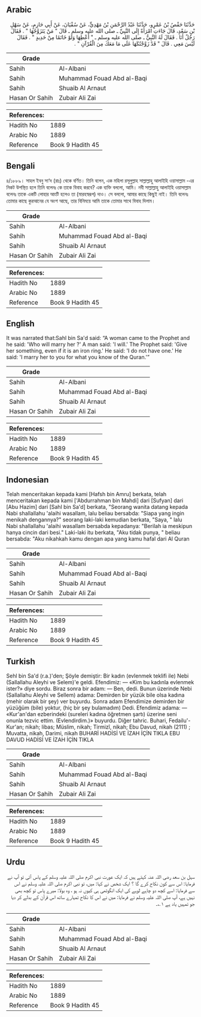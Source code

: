 ## Arabic


<div dir="rtl" lang="ar" style={{fontSize:'larger',backgroundColor:'#f8f9fa',padding:20}}>
حَدَّثَنَا حَفْصُ بْنُ عَمْرٍو، حَدَّثَنَا عَبْدُ الرَّحْمَنِ بْنُ مَهْدِيٍّ، عَنْ سُفْيَانَ، عَنْ أَبِي حَازِمٍ، عَنْ سَهْلِ بْنِ سَعْدٍ، قَالَ جَاءَتِ امْرَأَةٌ إِلَى النَّبِيِّ ـ صلى الله عليه وسلم ـ قَالَ ‏"‏ مَنْ يَتَزَوَّجُهَا ‏"‏ ‏.‏ فَقَالَ رَجُلٌ أَنَا ‏.‏ فَقَالَ لَهُ النَّبِيُّ ـ صلى الله عليه وسلم ـ ‏"‏ أَعْطِهَا وَلَوْ خَاتَمًا مِنْ حَدِيدٍ ‏"‏ ‏.‏ فَقَالَ لَيْسَ مَعِي ‏.‏ قَالَ ‏"‏ قَدْ زَوَّجْتُكَهَا عَلَى مَا مَعَكَ مِنَ الْقُرْآنِ ‏"‏ ‏.‏
</div>
<div style={{backgroundColor:'#f8f9fa',padding:20, marginBottom: 10}}><table> <thead> <tr> <th>Grade</th> <th></th> </tr> </thead> <tbody> <tr><td>Sahih</td><td>Al-Albani</td></tr><tr><td>Sahih</td><td>Muhammad Fouad Abd al-Baqi</td></tr><tr><td>Sahih</td><td>Shuaib Al Arnaut</td></tr><tr><td>Hasan Or Sahih</td><td>Zubair Ali Zai</td></tr></tbody></table><table> <thead> <tr> <th>References:</th> <th></th> </tr> </thead> <tbody><tr><td>Hadith No</td><td>1889</td></tr><tr><td>Arabic No</td><td>1889</td></tr><tr><td>Reference</td><td>Book 9 Hadith 45</td></tr></tbody></table></div>

## Bengali


<div dir="ltr" lang="bn" style={{fontSize:'larger',backgroundColor:'#f8f9fa',padding:20}}>
৪/১৮৮৯। সাহল ইবনু সা‘দ (রাঃ) থেকে বর্ণিত। তিনি বলেন, এক মহিলা রসূলুল্লাহ সাল্লাল্লাহু আলাইহি ওয়াসাল্লাম -এর নিকট উপস্থিত হলে তিনি বলেনঃ কে তাকে বিবাহ করবে? এক ব্যক্তি বললো, আমি। নবী সাল্লাল্লাহু আলাইহি ওয়াসাল্লাম বলেনঃ তাকে একটি লোহার আংটি হলেও তা (মারহস্বরূপ) দাও। সে বললো, আমার কাছে কিছুই নাই। তিনি বলেনঃ তোমার কাছে কুরআনের যে অংশ আছে, তার বিনিময়ে আমি তাকে তোমার সাথে বিবাহ দিলাম।
</div>
<div style={{backgroundColor:'#f8f9fa',padding:20, marginBottom: 10}}><table> <thead> <tr> <th>Grade</th> <th></th> </tr> </thead> <tbody> <tr><td>Sahih</td><td>Al-Albani</td></tr><tr><td>Sahih</td><td>Muhammad Fouad Abd al-Baqi</td></tr><tr><td>Sahih</td><td>Shuaib Al Arnaut</td></tr><tr><td>Hasan Or Sahih</td><td>Zubair Ali Zai</td></tr></tbody></table><table> <thead> <tr> <th>References:</th> <th></th> </tr> </thead> <tbody><tr><td>Hadith No</td><td>1889</td></tr><tr><td>Arabic No</td><td>1889</td></tr><tr><td>Reference</td><td>Book 9 Hadith 45</td></tr></tbody></table></div>

## English


<div dir="ltr" lang="en" style={{fontSize:'larger',backgroundColor:'#f8f9fa',padding:20}}>
It was narrated that:Sahl bin Sa'd said: “A woman came to the Prophet and he said: 'Who will marry her ?' A man said: 'I will.' The Prophet said: 'Give her something, even if it is an iron ring.' He said: 'I do not have one.' He said: 'I marry her to you for what you know of the Quran.'”
</div>
<div style={{backgroundColor:'#f8f9fa',padding:20, marginBottom: 10}}><table> <thead> <tr> <th>Grade</th> <th></th> </tr> </thead> <tbody> <tr><td>Sahih</td><td>Al-Albani</td></tr><tr><td>Sahih</td><td>Muhammad Fouad Abd al-Baqi</td></tr><tr><td>Sahih</td><td>Shuaib Al Arnaut</td></tr><tr><td>Hasan Or Sahih</td><td>Zubair Ali Zai</td></tr></tbody></table><table> <thead> <tr> <th>References:</th> <th></th> </tr> </thead> <tbody><tr><td>Hadith No</td><td>1889</td></tr><tr><td>Arabic No</td><td>1889</td></tr><tr><td>Reference</td><td>Book 9 Hadith 45</td></tr></tbody></table></div>

## Indonesian


<div dir="ltr" lang="id" style={{fontSize:'larger',backgroundColor:'#f8f9fa',padding:20}}>
Telah menceritakan kepada kami [Hafsh bin Amru] berkata, telah menceritakan kepada kami ['Abdurrahman bin Mahdi] dari [Sufyan] dari [Abu Hazim] dari [Sahl bin Sa'd] berkata, "Seorang wanita datang kepada Nabi shallallahu 'alaihi wasallam, lalu beliau bersabda: "Siapa yang ingin menikah dengannya?" seorang laki-laki kemudian berkata, "Saya, " lalu Nabi shallallahu 'alaihi wasallam bersabda kepadanya: "Berilah ia meskipun hanya cincin dari besi." Laki-laki itu berkata, "Aku tidak punya, " beliau bersabda: "Aku nikahkah kamu dengan apa yang kamu hafal dari Al Quran
</div>
<div style={{backgroundColor:'#f8f9fa',padding:20, marginBottom: 10}}><table> <thead> <tr> <th>Grade</th> <th></th> </tr> </thead> <tbody> <tr><td>Sahih</td><td>Al-Albani</td></tr><tr><td>Sahih</td><td>Muhammad Fouad Abd al-Baqi</td></tr><tr><td>Sahih</td><td>Shuaib Al Arnaut</td></tr><tr><td>Hasan Or Sahih</td><td>Zubair Ali Zai</td></tr></tbody></table><table> <thead> <tr> <th>References:</th> <th></th> </tr> </thead> <tbody><tr><td>Hadith No</td><td>1889</td></tr><tr><td>Arabic No</td><td>1889</td></tr><tr><td>Reference</td><td>Book 9 Hadith 45</td></tr></tbody></table></div>

## Turkish


<div dir="ltr" lang="tr" style={{fontSize:'larger',backgroundColor:'#f8f9fa',padding:20}}>
Sehl bin Sa'd (r.a.)'den; Şöyle demiştir: Bir kadın (evlenmek teklifi ile) Nebi (Sallallahu Aleyhi ve Selem)'e geldi. Efendimiz: — «Kim bu kadınla evlenmek ister?» diye sordu. Biraz sonra bir adam: — Ben, dedi. Bunun üzerinde Nebi (Sallallahu Aleyhi ve Sellem) adama: Demirden bir yüzük bile olsa kadına (mehir olarak bir şey) ver buyurdu. Sonra adam Efendimize demirden bir yüzüğüm (bile) yoktur, (hiç bir şey bulamadım) Dedi. Efendimiz adama: — «Kur'an'dan ezberindeki (sureleri kadına öğretmen şartı) üzerine seni onunla tezvic ettim. (Evlendirdim.)» buyurdu. Diğer tahric. Buhari, Fedailu'-Kur'an; nikah; libas; Müslim, nikah; Tirmizî, nikah; Ebu Davud, nikah (2111) ; Muvatta, nikah, Darimi, nikah BUHARİ HADİSİ VE İZAH İÇİN TIKLA EBU DAVUD HADİSİ VE İZAH İÇİN TIKLA
</div>
<div style={{backgroundColor:'#f8f9fa',padding:20, marginBottom: 10}}><table> <thead> <tr> <th>Grade</th> <th></th> </tr> </thead> <tbody> <tr><td>Sahih</td><td>Al-Albani</td></tr><tr><td>Sahih</td><td>Muhammad Fouad Abd al-Baqi</td></tr><tr><td>Sahih</td><td>Shuaib Al Arnaut</td></tr><tr><td>Hasan Or Sahih</td><td>Zubair Ali Zai</td></tr></tbody></table><table> <thead> <tr> <th>References:</th> <th></th> </tr> </thead> <tbody><tr><td>Hadith No</td><td>1889</td></tr><tr><td>Arabic No</td><td>1889</td></tr><tr><td>Reference</td><td>Book 9 Hadith 45</td></tr></tbody></table></div>

## Urdu


<div dir="rtl" lang="ur" style={{fontSize:'larger',backgroundColor:'#f8f9fa',padding:20}}>
سہل بن سعد رضی اللہ عنہ کہتے ہیں کہ ایک عورت نبی اکرم صلی اللہ علیہ وسلم کے پاس آئی تو آپ نے فرمایا: اس سے کون نکاح کرے گا ؟ ایک شخص نے کہا: میں، تو نبی اکرم صلی اللہ علیہ وسلم نے اس سے فرمایا: اسے کچھ دو چاہے لوہے کی ایک انگوٹھی ہی کیوں نہ ہو ، وہ بولا: میرے پاس تو کچھ بھی نہیں ہے، آپ صلی اللہ علیہ وسلم نے فرمایا: میں نے اس کا نکاح تمہارے ساتھ اس قرآن کے بدلے کر دیا جو تمہیں یاد ہے ۱؎۔
</div>
<div style={{backgroundColor:'#f8f9fa',padding:20, marginBottom: 10}}><table> <thead> <tr> <th>Grade</th> <th></th> </tr> </thead> <tbody> <tr><td>Sahih</td><td>Al-Albani</td></tr><tr><td>Sahih</td><td>Muhammad Fouad Abd al-Baqi</td></tr><tr><td>Sahih</td><td>Shuaib Al Arnaut</td></tr><tr><td>Hasan Or Sahih</td><td>Zubair Ali Zai</td></tr></tbody></table><table> <thead> <tr> <th>References:</th> <th></th> </tr> </thead> <tbody><tr><td>Hadith No</td><td>1889</td></tr><tr><td>Arabic No</td><td>1889</td></tr><tr><td>Reference</td><td>Book 9 Hadith 45</td></tr></tbody></table></div>